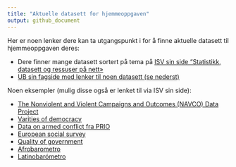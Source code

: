 ```yaml
---
title: "Aktuelle datasett for hjemmeoppgaven"
output: github_document
---
```


Her er noen lenker dere kan ta utgangspunkt i for å finne aktuelle datasett til hjemmeoppgaven deres:

- Dere finner mange datasett sortert på tema på [ISV sin side “Statistikk, datasett og ressuser på nett»](https://www.sv.uio.no/isv/tjenester/kunnskap/datasett/)
- [UB sin fagside med lenker til noen datasett (se nederst)](https://www.ub.uio.no/fag/samfunn-politikk/statsvit/)

Noen eksempler (mulig disse også er lenket til via ISV sin side): 

- [The Nonviolent and Violent Campaigns and Outcomes (NAVCO) Data Project](https://www.du.edu/korbel/sie/research/chenow_navco_data.html)
- [Varities of democracy](https://www.v-dem.net/en/)
- [Data on armed conflict fra PRIO](https://www.prio.org/Data/Armed-Conflict/)
- [European social survey](https://www.europeansocialsurvey.org/) 
- [Quality of government](https://www.gu.se/en/quality-government/qog-data) 
- [Afrobarometro](https://www.afrobarometer.org/)
- [Latinobarómetro](https://www.latinobarometro.org/lat.jsp)

